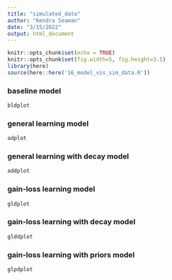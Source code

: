 ```yaml
---
title: "simulated_data"
author: "Kendra Seaman"
date: "3/15/2022"
output: html_document
---
```


```r
knitr::opts_chunk$set(echo = TRUE)
knitr::opts_chunk$set(fig.width=5, fig.height=3.5) 
library(here)
source(here::here('16_model_vis_sim_data.R'))
```

### baseline model

```r
bldplot
```

### general learning model 

```r
adplot
```

### general learning with decay  model 

```r
addplot
```

### gain-loss learning model

```r
gldplot
```

### gain-loss learning with decay  model

```r
glddplot
```

### gain-loss learning with priors model

```r
glpdplot
```